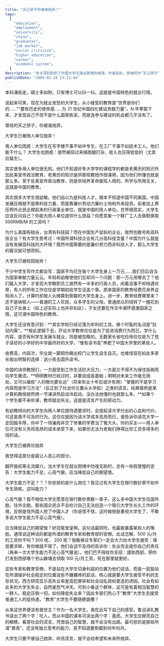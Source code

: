 ```yaml
---
title: "天之骄子你被谁抛弃？"
tags:
  [
    "education",
    "employment",
    "university",
    "china",
    "graduates",
    "job market",
    "social criticism",
    "higher education",
    "career",
    "academic system",
  ]
description: "本文深刻剖析了中国大学生就业困境的根源。作者指出，曾被视为“天之骄子“的大学生，如今被用人单位、大学校园和社会舆论三方面抛弃。用人单位认为大学生实用技能不足，而大学生则发现所学与工作需求脱节；大学教育沦为牟利工具，过时的教材和课程无法为学生未来就业做准备；社会舆论则片面指责大学生“能力不足、心高气傲“，要求他们降低期望值接受低薪工作。文章批评中国教育体系与经济发展模式的不匹配，认为中国依靠廉价劳动力而非科技创新发展，导致高学历人才难以施展。作者呼吁大学生擦亮眼睛，看穿社会谎言，凭借智慧找到出路。"
publishDate: "2004-02-28 23:21:44"
---
```


本科滿街走，碩士多如狗，只有博士可以抖一抖。这就是中国特色的就业行情。

说起来可笑，现在为就业发愁的大学生，从小接受的教育是"世界是你们的……""要有历史的使命感……为 21 世纪中国四化建设贡献力量"。N 年寒窗下来，才发现自己不但不是什么国家栋梁，而是连参与建设的机会都几乎没有了。

曾经的天之骄子，你被谁抛弃。

大学生已被用人单位抛弃！

用人单位困惑：大学生在写字楼干事不如中专生，在工厂干事不如技术工人。他们能干什么？
大学生也困惑：居然被招过来搞跑腿打杂，收入也压得低低的（尤其应届生）。

其实很多用人单位很无知。他们不知道好多大学学的课程学的都是老黄历的知识外加反美宣传政治教育，老黄历的知识是供那班教授作授课用，因为他们所懂也就是那么多。至于反美宣传政治教育，则是供培养革命接班人用的。所学与所用无关，这就是中国的教育。

其实很多大学生很幼稚。他们自以为是科技人才，根本不知道中国不同美国，中国发展压根就不是靠科技力量，而是靠廉价劳动力廉价土地和外来投资。前者加上靠压榨外企民企撑起来的行政事业单位，就是中国的用人单位。世界很现实，大学生应该反问自己？你能为用人单位提供什么效益？你愿意象一个鞋厂工人去做鞋换取 500RMB/M 的工资吗？

为什么美国有硅谷，台湾有科技园？而在中国生产鼠标的企业，居然也敢号称高科技企业？有大学生思考过：中国所谓科技企业有几分高科技含量？中国为什么就是没有发展高科技的大环境？既然中国需要的是廉价劳力而非科技人才，那么大学生的窘况就可想而知。

大学生已被校园抛弃！

不少中学生写作文都会写：国家平均花在每个大学生身上一万元……我们日后自当为国家奉献力量云云。年轻和幼稚使他们忘却问一个问题：那一万元用哪去了？他们踏入大学，才发现大学教职员工居然有一半多的行政人员，闲着没事干却待遇优厚，有人的所有工作仅仅是学期初给学生证盖个章。原来国家的教育经费花来养这班闲人了，计算时却按人头摊算到倒霉的大学生身上。进一步，教育经费哪里来？还不是纳税人——普通的工人农民，众多学生的父母。普通民众的钱转了一圈花到自己子女身上（如上述实际上也并非如此），子女还要在作文中满怀感激国家之情，这可谓中国特色的教育。

大学生还没有意识到：**其实学校已经沦落为牟利的工具，换个时髦的名词是"拉动内需"。**按此逻辑下去，开设大学教育仅仅是为了促进消费行为而已，学什么内容，是否有利学生发展与就业，则是被忽略的。无数家长省吃俭用仅仅是为了孩子读好的小学好的中学最终好的大学，"惟有读书高"养肥了中国大学里的某些人。

收费高，内容次，毕业就一脚把你踢出校门让学生自生自灭。也难怪现在如此多家长做出明智的选择：送小孩去国外读书。

中国的讲师教授们，一方面受到工作生活巨大压力，一方面又不得不为保住饭碗而向学生撒谎。**明明教材已经过时，非要说成是基础；明明对未来工作毫无用处，又可以编些"人的眼光要长远"（将来失业十年后或许有用）"掌握的不是学习内容而是学习方法"（反正到了社会你又要从头学起）之类的谎言。经典案例是某计算机教授居然用一节课讲热启动冷启动，没办法他懂的也就那么多。**如果个个学生都不来听课，教师就会失业，这就是谎言产生的原动力。

有幼稚倾向的大学生向用人单位提待遇要求时，会提起读大学付出的心血和代价。可这是愚不可及的行为。这仅仅是因为读大学成本高昂而已，谁告诉你读完大学一定回报丰厚。你中了一场骗局并交了惨重的学费当了冤大头，你的买主——用人单位可没有义务将高昂的成本承受下来，如果你无法为老板们挣得比你工资多得多的钱的话。

大学生已被舆论抛弃

我觉得这部分是最让人恶心的部分。

翻开报纸等主流媒介。当大学生在就业困境中彷徨无助时，总有一些假惺惺的忠告：大学生能力不足，心高气傲，应当降低自己的期望值。

大学生能力不足？？？你安排的是什么岗位？我见过有大学生在银行数钞票不如中专生熟练。这叫能力？

心高气傲？我不相信大学生愿意在银行数钞票数一辈子。这么多中国大学生往国外跑，往外企跑，那些国企民企不去检讨自己无法创造一个吸引大学生长久工作的环境，反倒是怪外国人挖了中国人才（你说怪不怪，这时候倒是重视大学生了，不敢多说大学生能力不足心高气傲）。

应当降低自己的期望值？好冠冕堂皇啊。这句话最阴险，也最能暴露某些人的嘴脸。通常说这种话的都是所谓的教育专家和教育部的官僚。此话怎解，500 元/月的工资你干吗？300 呢，
200 呢？我敢保证专家们一定会大力劝大学生接受：降低要求嘛，有你做就不错了。他们会迫不及待的告诉你：失业完全是你自己的责任（再来一次大学生能力不足心高气傲说）。他们巴不得给你支招：援助西部，把你打发到西部哪个穷山僻壤去领取 100 元/月工资，死在那里就更好。

这些专家和教育官僚，不是站在大学生切身利益的位置为他们说话，而是一屁股站在所谓维护社会稳定的位置说些不嫌腰疼的屁话，核心就是要大学生接受不利的生存状况。西方研究显示高失业率是高犯罪率和社会动乱政权更迭的诱因。社会有如此多的大学生失业，自然是怨气冲天。可别小看这个群体，这可是有着相当智慧的一群人。稳定压倒一切，如何降低失业率？因此专家们热心于"教育"大学生去接受普通工人的低待遇，"教育"大学生不要随便跳槽？

从来这世界便没有救世主？作为一名大学生，我在此写下自己的感受。鲁迅读礼教书读出了两个字：吃人。而从中国的课本可读出两个字：愚民。大学生应擦亮自己的眼睛，看穿社会的谎言，凭借自己的智慧，就不会没有出路。最可悲的是那些所谓"粪青"，还没有独立思考的能力，真不知道要倒霉到何年何月。

大学生只要不被自己抛弃，听信谎言，就不会给希望和未来所抛弃。
